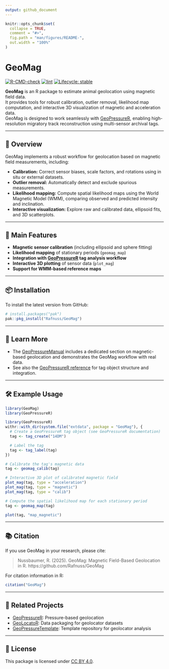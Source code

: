 ```yaml
---
output: github_document
---
```


<!-- README.md is generated from README.Rmd. Please edit that file -->

```r
knitr::opts_chunk$set(
  collapse = TRUE,
  comment = "#>",
  fig.path = "man/figures/README-",
  out.width = "100%"
)
```

# GeoMag

<!-- badges: start -->
[![R-CMD-check](https://github.com/Rafnuss/GeoMag/actions/workflows/R-CMD-check.yaml/badge.svg)](https://github.com/Rafnuss/GeoMag/actions/workflows/R-CMD-check.yaml)
[![lint](https://github.com/Rafnuss/GeoMag/actions/workflows/lint.yaml/badge.svg)](https://github.com/Rafnuss/GeoMag/actions/workflows/lint.yaml)
[![Lifecycle: stable](https://img.shields.io/badge/lifecycle-stable-brightgreen.svg)](https://lifecycle.r-lib.org/articles/stages.html#stable)
<!-- badges: end -->

**GeoMag** is an R package to estimate animal geolocation using magnetic field data.  
It provides tools for robust calibration, outlier removal, likelihood map computation, and interactive 3D visualization of magnetic and acceleration data.  
GeoMag is designed to work seamlessly with [GeoPressureR](https://raphaelnussbaumer.com/GeoPressureR), enabling high-resolution migratory track reconstruction using multi-sensor archival tags.

---

## 🚀 Overview

GeoMag implements a robust workflow for geolocation based on magnetic field measurements, including:

- **Calibration:** Correct sensor biases, scale factors, and rotations using in situ or external datasets.
- **Outlier removal:** Automatically detect and exclude spurious measurements.
- **Likelihood mapping:** Compute spatial likelihood maps using the World Magnetic Model (WMM), comparing observed and predicted intensity and inclination.
- **Interactive visualization:** Explore raw and calibrated data, ellipsoid fits, and 3D scatterplots.

---

## 🦅 Main Features

- **Magnetic sensor calibration** (including ellipsoid and sphere fitting)
- **Likelihood mapping** of stationary periods (`geomag_map`)
- **Integration with [GeoPressureR](https://raphaelnussbaumer.com/GeoPressureR) tag analysis workflow**
- **Interactive 3D plotting** of sensor data (`plot_mag`)
- **Support for WMM-based reference maps**

---

## 📦 Installation

To install the latest version from GitHub:

```r
# install.packages("pak")
pak::pkg_install("Rafnuss/GeoMag")
```

---

## 📖 Learn More

- The [GeoPressureManual](https://raphaelnussbaumer.com/GeoPressureManual/) includes a dedicated section on magnetic-based geolocation and demonstrates the GeoMag workflow with real data.
- See also the [GeoPressureR reference](https://raphaelnussbaumer.com/GeoPressureR/reference/index.html) for tag object structure and integration.

---

## 🛠️ Example Usage

```r
library(GeoMag)
library(GeoPressureR)

library(GeoPressureR)
withr::with_dir(system.file("extdata", package = "GeoMag"), {
  # Create a GeoPressureR tag object (see GeoPressureR documentation)
  tag <- tag_create("14DM")

  # Label the tag
  tag <- tag_label(tag)
})

# Calibrate the tag's magnetic data
tag <- geomag_calib(tag)

# Interactive 3D plot of calibrated magnetic field
plot_mag(tag, type = "acceleration")
plot_mag(tag, type = "magnetic")
plot_mag(tag, type = "calib")

# Compute the spatial likelihood map for each stationary period
tag <- geomag_map(tag)

plot(tag, "map_magnetic")
```

---

## 📚 Citation

If you use GeoMag in your research, please cite:

> Nussbaumer, R. (2025). GeoMag: Magnetic Field-Based Geolocation in R. https://github.com/Rafnuss/GeoMag

For citation information in R:
```r
citation("GeoMag")
```

---

## 🔗 Related Projects

- [GeoPressureR](https://raphaelnussbaumer.com/GeoPressureR): Pressure-based geolocation
- [GeoLocatoR](https://github.com/Rafnuss/GeoLocatoR): Data packaging for geolocator datasets
- [GeoPressureTemplate](https://github.com/Rafnuss/GeoPressureTemplate): Template repository for geolocator analysis

---

## 📝 License

This package is licensed under [CC BY 4.0](https://creativecommons.org/licenses/by/4.0/).
